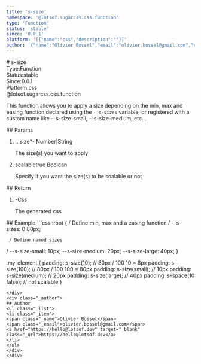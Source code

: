 ```yaml
---
title: 's-size'
namespace: '@lotsof.sugarcss.css.function'
type: 'Function'
status: 'stable'
since: '0.0.1'
platform: '[{"name":"css","description":""}]'
author: '{"name":"Olivier Bossel","email":"olivier.bossel@gmail.com","url":"https://hello@lotsof.dev"}'
---
```

<div class="docmap-mdx">
# s-size
<div class="_metas">
<div class="_type"><span class="_type-label">Type:</span><span class="_type-value">Function</span></div>
<div class="_status"><span class="_status-label">Status:</span><span class="_status-value -stable">stable</span></div>
<div class="_since"><span class="_since-label">Since:</span><span class="_since-value">0.0.1</span></div>
<div class="_platform"><span class="_platform-label">Platform:</span><span class="_platform-value -css">css</span></div>
</div>
<div class="_namespace">@lotsof.sugarcss.css.function</div>
<div class="_description typo-format typo-rhythm">
<p>This function allows you to apply a size depending on the
min, max and easing function declared using the <code>--s-sizes</code> variable, or registered with
a custom name like --s-size-small, --s-size-medium, etc...</p>

</div>
<div class="_params">
## Params
<ol class="_list">
<li class="_item">
<span class="_name">...size<span class="_required">*</span></span><span class="_default">-</span> <span class="_type">Number&vert;String</span>
<p class="_description">The size&lpar;s&rpar; you want to apply</p>
</li>
<li class="_item">
<span class="_name">scalable</span><span class="_default">true</span> <span class="_type">Boolean</span>
<p class="_description">Specify if you want the size&lpar;s&rpar; to be scalable or not</p>
</li>
</ol>
</div>
<div class="_return">
## Return
<ol class="_list">
<li class="_item">
<span class="_default">-</span><span class="_type">Css</span>
<p class="_description">The generated css</p>
</li>
</ol>
</div>
<div class="_examples">
## Example
```css
:root {
     / Define min, max and a easing function
/
     --s-sizes: 0 80px;

     / Define named sizes
/
     --s-size-small: 10px;
     --s-size-medium: 20px;
     --s-size-large: 40px;
}

.my-element {
   padding: s-size(10); // 80px / 100
10 = 8px
   padding: s-size(100); // 80px / 100
100 = 80px
   padding: s-size(small); // 10px
   padding: s-size(medium); // 20px
   padding: s-size(large); // 40px
   padding: s-space(10 false); // not scalable
}
```
</div>
<div class="_author">
## Author
<ul class="_list">
<li class="_item">
<span class="_name">Olivier Bossel</span>
<span class="_email">olivier.bossel@gmail.com</span>
<a href="https://hello@lotsof.dev" target="_blank" class="_url">https://hello@lotsof.dev</a>
</li>
</ul>
</div>
</div>